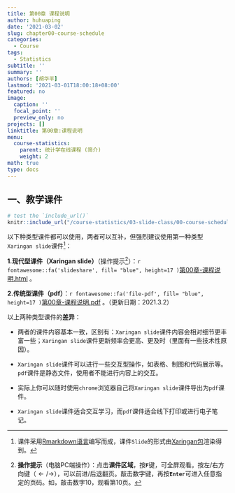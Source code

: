 ```yaml
---
title: 第00章 课程说明
author: huhuaping
date: '2021-03-02'
slug: chapter00-course-schedule
categories:
  - Course
tags:
  - Statistics
subtitle: ''
summary: ''
authors: [胡华平]
lastmod: '2021-03-01T18:00:18+08:00'
featured: no
image:
  caption: ''
  focal_point: ''
  preview_only: no
projects: []
linktitle: 第00章:课程说明
menu:
  course-statistics:
    parent: 统计学在线课程 (简介)
    weight: 2
math: true
type: docs
---
```


## 一、教学课件

```r
# test the `include_url()`
knitr::include_url("/course-statistics/03-slide-class/00-course-schedule.html")
```

以下种类型课件都可以使用，两者可以互补，但强烈建议使用第一种类型`Xaringan slide`课件[^a]：

**1.现代型课件（Xaringan slide）**（操作提示[^b]）：`r fontawesome::fa('slideshare', fill= "blue", height=17 )`[第00章-课程说明.html](/course-statistics/03-slide-class/00-course-schedule.html) 。


**2.传统型课件（pdf）**：`r fontawesome::fa('file-pdf', fill= "blue", height=17 )`[第00章-课程说明.pdf](/course-statistics/material/00-course-schedule-2021.3.2.pdf) 。（更新日期：2021.3.2）

以上两种类型课件的**差异**：

- 两者的课件内容基本一致，区别有：`Xaringan slide`课件内容会相对细节更丰富一些；`Xaringan slide`课件更新频率会更高、更及时（里面有一些技术性原因）。

- `Xaringan slide`课件可以进行一些交互型操作，如表格、制图和代码展示等。`pdf`课件是静态文件，使用者不能进行内容上的交互。

- 实际上你可以随时使用`chrome`浏览器自己将`Xaringan slide`课件导出为`pdf`课件。

- `Xaringan slide`课件适合交互学习，而`pdf`课件适合线下打印或进行电子笔记。


<!---footnote following--->

[^a]:课件采用[Rmarkdown语言](https://rmarkdown.rstudio.com/)编写而成，课件`Slide`的形式由[Xaringan包](https://github.com/yihui/xaringan)渲染得到。

[^b]:**操作提示**（电脑PC端操作）：点击**课件区域**，按**`F`**键，可全屏观看。按左/右方向键（$\leftarrow/\rightarrow$），可以前进/后退翻页。敲击数字键，再按**`Enter`**可进入任意指定的页码。如，敲击数字10，观看第10页。

